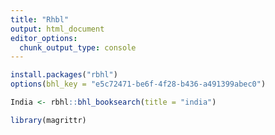 ```yaml
---
title: "Rhbl"
output: html_document
editor_options: 
  chunk_output_type: console
---
```


```r
install.packages("rbhl")
options(bhl_key = "e5c72471-be6f-4f28-b436-a491399abec0")

India <- rbhl::bhl_booksearch(title = "india")

library(magrittr)




```

